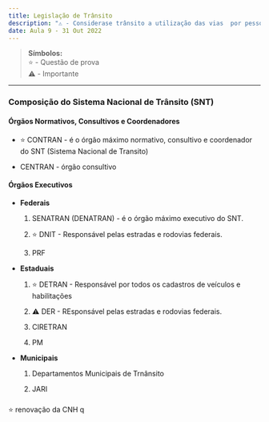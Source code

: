```yaml
---
title: Legislação de Trânsito
description: "⚠️ - Considerase trânsito a utilização das vias  por pessoas, veículos e animais, isolados ou em grupos, conduzidos ou não"
date: Aula 9 - 31 Out 2022
---
```


> **Símbolos:** <br/> ⭐ - Questão de prova <br/> ⚠️ - Importante

---

### Composição do Sistema Nacional de Trânsito (SNT)

#### Órgãos Normativos, Consultivos e Coordenadores

- ⭐ CONTRAN - é o órgão máximo normativo, consultivo e coordenador do SNT (Sistema Nacional de Transito)

- CENTRAN - órgão consultivo


#### Órgãos Executivos

- **Federais**

  1. SENATRAN (DENATRAN) - é o órgão máximo executivo do SNT.
  
  2. ⭐ DNIT - Responsável pelas estradas e rodovias federais.

  3. PRF

- **Estaduais**

  1. ⭐ DETRAN - Responsável por todos os cadastros de veículos e habilitações
  
  2. ⚠️ DER - REsponsável pelas estradas e rodovias federais.

  3. CIRETRAN

  4. PM

- **Municipais**

  1. Departamentos Municipais de Trnânsito
  
  2. JARI

###

⭐ renovação da CNH   q

